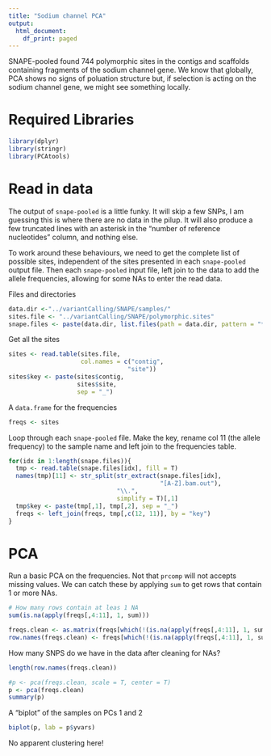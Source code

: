 ```yaml
---
title: "Sodium channel PCA"
output:
  html_document:
    df_print: paged
---
```


SNAPE-pooled found 744 polymorphic sites in the contigs and scaffolds containing fragments of the sodium channel gene. We know that globally, PCA shows no signs of poluation structure but, if selection is acting on the sodium channel gene, we might see something locally.

# Required Libraries

```r
library(dplyr)
library(stringr)
library(PCAtools)
```

# Read in data

The output of `snape-pooled` is a little funky. It will skip a few SNPs, I am guessing this is where there are no data in the pilup. It will also produce a few truncated lines with an asterisk in the "number of reference nucleotides" column, and nothing else.

To work around these behaviours, we need to get the complete list of possible sites, independent of the sites presented in each `snape-pooled` output file. Then each `snape-pooled` input file, left join to the data to add the allele frequencies, allowing for some NAs to enter the read data.

Files and directories

```r
data.dir <-"../variantCalling/SNAPE/samples/"
sites.file <- "../variantCalling/SNAPE/polymorphic.sites"
snape.files <- paste(data.dir, list.files(path = data.dir, pattern = "*.out"), sep = "")

```

Get all the sites
```r
sites <- read.table(sites.file, 
                    col.names = c("contig",
                                 "site"))
sites$key <- paste(sites$contig, 
                   sites$site, 
                   sep = "_")

```

A `data.frame` for the frequencies

```r
freqs <- sites
```


Loop through each `snape-pooled` file. Make the key, rename col 11 (the allele frequency) to the sample name and left join to the frequencies table.

```r
for(idx in 1:length(snape.files)){
  tmp <- read.table(snape.files[idx], fill = T)
  names(tmp)[11] <- str_split(str_extract(snape.files[idx], 
                                          "[A-Z].bam.out"), 
                              "\\.", 
                              simplify = T)[,1]
  tmp$key <- paste(tmp[,1], tmp[,2], sep = "_")
  freqs <- left_join(freqs, tmp[,c(12, 11)], by = "key")
}
```

# PCA

Run a basic PCA on the frequencies. Not that `prcomp` will not accepts missing values. We can catch these by applying `sum` to get rows that contain 1 or more NAs.



```r
# How many rows contain at leas 1 NA
sum(is.na(apply(freqs[,4:11], 1, sum)))

```

```r
freqs.clean <- as.matrix(freqs[which(!(is.na(apply(freqs[,4:11], 1, sum)))), 4:11])
row.names(freqs.clean) <- freqs[which(!(is.na(apply(freqs[,4:11], 1, sum)))), 3]

```

How many SNPS do we have in the data after cleaning for NAs?

```r
length(row.names(freqs.clean))

```
```r
#p <- pca(freqs.clean, scale = T, center = T)
p <- pca(freqs.clean)
summary(p)
```


A "biplot" of the samples on PCs 1 and 2

```r
biplot(p, lab = p$yvars)

```

No apparent clustering here!